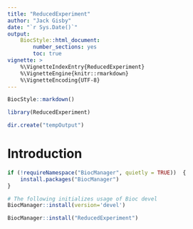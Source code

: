 ```yaml
---
title: "ReducedExperiment"
author: "Jack Gisby"
date: "`r Sys.Date()`" 
output:
    BiocStyle::html_document:
        number_sections: yes
        toc: true
vignette: >
    %\VignetteIndexEntry{ReducedExperiment}
    %\VignetteEngine{knitr::rmarkdown}
    %\VignetteEncoding{UTF-8} 
---
```


```r
BiocStyle::markdown()

library(ReducedExperiment)

dir.create("tempOutput")
```

# Introduction

```r
if (!requireNamespace("BiocManager", quietly = TRUE))  {
    install.packages("BiocManager")
}

# The following initializes usage of Bioc devel
BiocManager::install(version='devel')

BiocManager::install("ReducedExperiment")
```
